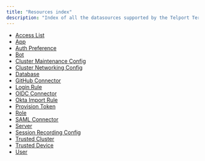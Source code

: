 ```yaml
---
title: "Resources index"
description: "Index of all the datasources supported by the Telport Terraform Provider"
---
```


- [Access List](./access_list.mdx)
- [App](./app.mdx)
- [Auth Preference](./auth_preference.mdx)
- [Bot](./bot.mdx)
- [Cluster Maintenance Config](./cluster_maintenance_config.mdx)
- [Cluster Networking Config](./cluster_networking_config.mdx)
- [Database](./database.mdx)
- [GitHub Connector](./github_connector.mdx)
- [Login Rule](./login_rule.mdx)
- [OIDC Connector](./oidc_connector.mdx)
- [Okta Import Rule](./okta_import_rule.mdx)
- [Provision Token](./provision_token.mdx)
- [Role](./role.mdx)
- [SAML Connector](./saml_connector.mdx)
- [Server](./server.mdx)
- [Session Recording Config](./session_recording_config.mdx)
- [Trusted Cluster](./trusted_cluster.mdx)
- [Trusted Device](./trusted_device.mdx)
- [User](./user.mdx)

